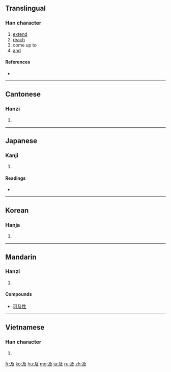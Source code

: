 ==Translingual==
{{stroke order|type=animate}}

===Han character===
{{Han char|rn=29|rad=又|as=02|sn=4|four=1724<sub>7</sub>|canj=弓竹水 (NHE)}}

# [[extend]]
# [[reach]]
# come up to
# [[and]]

====References====
* {{Han ref|kx=0165.030|dkj=03118|dj=0374.170|hdz=10035.010|uh=53CA|ud=21450|bh=A4CE|bd=42190}}

----

==Cantonese==

===Hanzi===
{{yue-hanzi|jyut=|y=kap6}}

# {{defn|Cantonese|sort=又02}}

----

==Japanese==

===Kanji===
{{ja-kanji|grade=c|rs=又02}}

# {{defn|Japanese}}

====Readings====
* {{ja-readings|on=[[きゅう]] (kyū)|kun=[[およぶ]] (oyobu), [[および]] (oyobi), [[およぼす]] (oyobosu)}}

----

==Korean==

===Hanja===
{{ko-hanja|hangeul=급|rv=geup|mr=kŭp}}

# {{defn|Korean|sort=又02}}

----

==Mandarin==

===Hanzi===
{{cmn-hanzi|pin=[[fān]] ([[fan1]]), [[fǎn]] ([[fan3]]), [[jí]] ([[ji2]])|wg=fan<sup>1</sup>, fan<sup>3</sup>, chi<sup>2</sup>}}

# {{defn|Mandarin|sort=又02}}

====Compounds====
* [[可及性]]

----

==Vietnamese==

===Han character===
{{vi-hantu|[[cập]], [[cập]], [[gặp]], [[kíp]], [[kịp]], [[vập]], [[cầm]], [[chắp]], [[cúp]], [[gấp]], [[quắp]], [[quặp]]|rs=又02}}

# {{defn|Vietnamese|sort=又02}}

[[fr:及]]
[[ko:及]]
[[hu:及]]
[[mg:及]]
[[ja:及]]
[[ru:及]]
[[zh:及]]